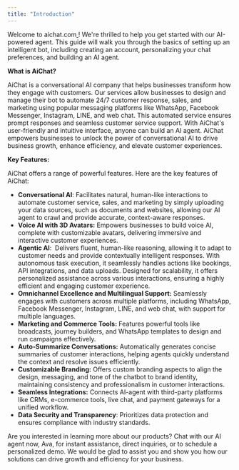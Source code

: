 ```yaml
---
title: "Introduction"
---
```


Welcome to aichat.com[ ](http://aichat.com)! We're thrilled to help you get started with our AI-powered agent. This guide will walk you through the basics of setting up an intelligent bot, including creating an account, personalizing your chat preferences, and building an AI agent.

**What is AiChat?**

AiChat is a conversational AI company that helps businesses transform how they engage with customers. Our services allow businesses to design and manage their bot to automate 24/7 customer response, sales, and marketing using popular messaging platforms like WhatsApp, Facebook Messenger, Instagram, LINE, and web chat. This automated service ensures prompt responses and seamless customer service support. With AiChat's user-friendly and intuitive interface, anyone can build an AI agent. AiChat empowers businesses to unlock the power of conversational AI to drive business growth, enhance efficiency, and elevate customer experiences. 

**Key Features:**

AiChat offers a range of powerful features. Here are the key features of AiChat:

- **Conversational AI**: Facilitates natural, human-like interactions to automate customer service, sales, and marketing by simply uploading your data sources, such as documents and websites, allowing our AI agent to crawl and provide accurate, context-aware responses.
- **Voice AI with 3D Avatars:** Empowers businesses to build voice AI, complete with customizable avatars, delivering immersive and interactive customer experiences.
- **Agentic AI**:  Delivers fluent, human-like reasoning, allowing it to adapt to customer needs and provide contextually intelligent responses. With autonomous task execution, it seamlessly handles actions like bookings, API integrations, and data uploads. Designed for scalability, it offers personalized assistance across various interactions, ensuring a highly efficient and engaging customer experience.
- **Omnichannel Excellence and Multilingual Support:** Seamlessly engages with customers across multiple platforms, including WhatsApp, Facebook Messenger, Instagram, LINE, and web chat, with support for multiple languages.
- **Marketing and Commerce Tools:** Features powerful tools like broadcasts, journey builders, and WhatsApp templates to design and run campaigns effectively.
- **Auto-Summarize Conversations:** Automatically generates concise summaries of customer interactions, helping agents quickly understand the context and resolve issues efficiently.
- **Customizable Branding:** Offers custom branding aspects to align the design, messaging, and tone of the chatbot to brand identity, maintaining consistency and professionalism in customer interactions.
- **Seamless Integrations:** Connects AI-agent with third-party platforms like CRMs, e-commerce tools, live chat, and payment gateways for a unified workflow.
- **Data Security and Transparency**: Prioritizes data protection and ensures compliance with industry standards.

Are you interested in learning more about our products? Chat with our AI agent now, Ava, for instant assistance, direct inquiries, or to schedule a personalized demo. We would be glad to assist you and show you how our solutions can drive growth and efficiency for your business.